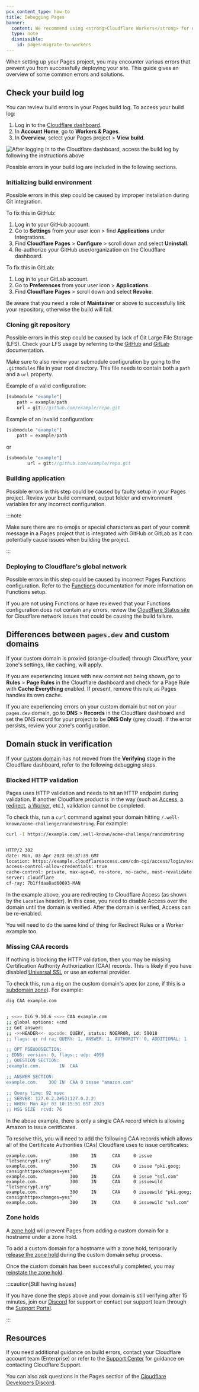 ```yaml
---
pcx_content_type: how-to
title: Debugging Pages
banner:
  content: We recommend using <strong>Cloudflare Workers</strong> for new projects. For existing Pages projects, see our <a href="/workers/static-assets/migrate-from-pages/">migration guide</a> and <a href="/workers/static-assets/migrate-from-pages/#compatibility-matrix">compatibility matrix</a>.
  type: note
  dismissible:
    id: pages-migrate-to-workers
---
```


When setting up your Pages project, you may encounter various errors that prevent you from successfully deploying your site. This guide gives an overview of some common errors and solutions.

## Check your build log

You can review build errors in your Pages build log. To access your build log:

1. Log in to the [Cloudflare dashboard](https://dash.cloudflare.com).
2. In **Account Home**, go to **Workers & Pages**.
3. In **Overview**, select your Pages project > **View build**.

![After logging in to the Cloudflare dashboard, access the build log by following the instructions above](~/assets/images/pages/platform/pages-build-log.png)

Possible errors in your build log are included in the following sections.

### Initializing build environment

Possible errors in this step could be caused by improper installation during Git integration.

To fix this in GitHub:

1. Log in to your GitHub account.
2. Go to **Settings** from your user icon > find **Applications** under Integrations.
3. Find **Cloudflare Pages** > **Configure** > scroll down and select **Uninstall**.
4. Re-authorize your GitHub user/organization on the Cloudflare dashboard.

To fix this in GitLab:

1. Log in to your GitLab account.
2. Go to **Preferences** from your user icon > **Applications**.
3. Find **Cloudflare Pages** > scroll down and select **Revoke**.

Be aware that you need a role of **Maintainer** or above to successfully link your repository, otherwise the build will fail.

### Cloning git repository

Possible errors in this step could be caused by lack of Git Large File Storage (LFS). Check your LFS usage by referring to the [GitHub](https://docs.github.com/en/billing/managing-billing-for-git-large-file-storage/viewing-your-git-large-file-storage-usage) and [GitLab](https://docs.gitlab.com/ee/topics/git/lfs/) documentation.

Make sure to also review your submodule configuration by going to the `.gitmodules` file in your root directory. This file needs to contain both a `path` and a `url` property.

Example of a valid configuration:

```js
[submodule "example"]
	path = example/path
	url = git://github.com/example/repo.git
```

Example of an invalid configuration:

```js
[submodule "example"]
	path = example/path
```

or

```js
[submodule "example"]
        url = git://github.com/example/repo.git
```

### Building application

Possible errors in this step could be caused by faulty setup in your Pages project. Review your build command, output folder and environment variables for any incorrect configuration.

:::note

Make sure there are no emojis or special characters as part of your commit message in a Pages project that is integrated with GitHub or GitLab as it can potentially cause issues when building the project.

:::

### Deploying to Cloudflare's global network

Possible errors in this step could be caused by incorrect Pages Functions configuration. Refer to the [Functions](/pages/functions/) documentation for more information on Functions setup.

If you are not using Functions or have reviewed that your Functions configuration does not contain any errors, review the [Cloudflare Status site](https://www.cloudflarestatus.com/) for Cloudflare network issues that could be causing the build failure.

## Differences between `pages.dev` and custom domains

If your custom domain is proxied (orange-clouded) through Cloudflare, your zone's settings, like caching, will apply.

If you are experiencing issues with new content not being shown, go to **Rules** > **Page Rules** in the Cloudflare dashboard and check for a Page Rule with **Cache Everything** enabled. If present, remove this rule as Pages handles its own cache.

If you are experiencing errors on your custom domain but not on your `pages.dev` domain, go to **DNS** > **Records** in the Cloudflare dashboard and set the DNS record for your project to be **DNS Only** (grey cloud). If the error persists, review your zone's configuration.

## Domain stuck in verification

If your [custom domain](/pages/configuration/custom-domains/) has not moved from the **Verifying** stage in the Cloudflare dashboard, refer to the following debugging steps.

### Blocked HTTP validation

Pages uses HTTP validation and needs to hit an HTTP endpoint during validation. If another Cloudflare product is in the way (such as [Access](/cloudflare-one/policies/access/), [a redirect](/rules/url-forwarding/), [a Worker](/workers/), etc.), validation cannot be completed.

To check this, run a `curl` command against your domain hitting `/.well-known/acme-challenge/randomstring`. For example:

```sh
curl -I https://example.com/.well-known/acme-challenge/randomstring
```

```sh output

HTTP/2 302
date: Mon, 03 Apr 2023 08:37:39 GMT
location: https://example.cloudflareaccess.com/cdn-cgi/access/login/example.com?kid=...&redirect_url=%2F.well-known%2Facme-challenge%2F...
access-control-allow-credentials: true
cache-control: private, max-age=0, no-store, no-cache, must-revalidate, post-check=0, pre-check=0
server: cloudflare
cf-ray: 7b1ffdaa8ad60693-MAN
```

In the example above, you are redirecting to Cloudflare Access (as shown by the `Location` header). In this case, you need to disable Access over the domain until the domain is verified. After the domain is verified, Access can be re-enabled.

You will need to do the same kind of thing for Redirect Rules or a Worker example too.

### Missing CAA records

If nothing is blocking the HTTP validation, then you may be missing Certification Authority Authorization (CAA) records. This is likely if you have disabled [Universal SSL](/ssl/edge-certificates/universal-ssl/) or use an external provider.

To check this, run a `dig` on the custom domain's apex (or zone, if this is a [subdomain zone](/dns/zone-setups/subdomain-setup/)). For example:

```sh
dig CAA example.com
```

```sh output

; <<>> DiG 9.10.6 <<>> CAA example.com
;; global options: +cmd
;; Got answer:
;; ->>HEADER<<- opcode: QUERY, status: NOERROR, id: 59018
;; flags: qr rd ra; QUERY: 1, ANSWER: 1, AUTHORITY: 0, ADDITIONAL: 1

;; OPT PSEUDOSECTION:
; EDNS: version: 0, flags:; udp: 4096
;; QUESTION SECTION:
;example.com.		IN	CAA

;; ANSWER SECTION:
example.com.	300	IN	CAA	0 issue "amazon.com"

;; Query time: 92 msec
;; SERVER: 127.0.2.2#53(127.0.2.2)
;; WHEN: Mon Apr 03 10:15:51 BST 2023
;; MSG SIZE  rcvd: 76
```

In the above example, there is only a single CAA record which is allowing Amazon to issue ceritficates.

To resolve this, you will need to add the following CAA records which allows all of the Certificate Authorities (CAs) Cloudflare uses to issue certificates:

```
example.com.            300     IN      CAA     0 issue "letsencrypt.org"
example.com.            300     IN      CAA     0 issue "pki.goog; cansignhttpexchanges=yes"
example.com.            300     IN      CAA     0 issue "ssl.com"
example.com.            300     IN      CAA     0 issuewild "letsencrypt.org"
example.com.            300     IN      CAA     0 issuewild "pki.goog; cansignhttpexchanges=yes"
example.com.            300     IN      CAA     0 issuewild "ssl.com"
```

### Zone holds

A [zone hold](/fundamentals/setup/account/account-security/zone-holds/) will prevent Pages from adding a custom domain for a hostname under a zone hold.

To add a custom domain for a hostname with a zone hold, temporarily [release the zone hold](/fundamentals/setup/account/account-security/zone-holds/#release-zone-holds) during the custom domain setup process.

Once the custom domain has been successfully completed, you may [reinstate the zone hold](/fundamentals/setup/account/account-security/zone-holds/#enable-zone-holds).

:::caution[Still having issues]

If you have done the steps above and your domain is still verifying after 15 minutes, join our [Discord](https://discord.cloudflare.com) for support or contact our support team through the [Support Portal](https://dash.cloudflare.com/?to=/:account/support).

:::

## Resources

If you need additional guidance on build errors, contact your Cloudflare account team (Enterprise) or refer to the [Support Center](/support/contacting-cloudflare-support/) for guidance on contacting Cloudflare Support.

You can also ask questions in the Pages section of the [Cloudflare Developers Discord](https://discord.com/invite/cloudflaredev).
